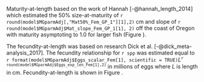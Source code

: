 Maturity-at-length based on the work of Hannah [-@hannah_length_2014] which estimated the 50% size-at-maturity of `r round(model$MGparmAdj[,"Mat50%_Fem_GP_1"][1],2)` cm and slope of `r round(model$MGparmAdj$Mat_slope_Fem_GP_1[1], 2)` off the coast of Oregon with maturity asymptoting to 1.0 for larger fish (Figure \ref{fig:maturity}).  

The fecundity-at-length was based on research Dick et al. [-@dick_meta-analysis_2017]. The fecundity relationship for `r spp` was estimated equal to `r format(model$MGparmAdj$Eggs_scalar_Fem[1], scientific = TRUE)`$L$^`r round(model$MGparmAdj$Eggs_exp_len_Fem[1],2)`^ in millions of eggs where $L$ is length in cm. Fecundity-at-length is shown in Figure \ref{fig:fecundity}.

